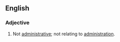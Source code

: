==English==
===Adjective===
{{en-adjective}}
# Not [[administrative]]; not relating to [[administration]].